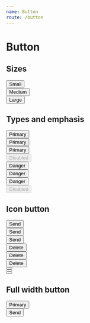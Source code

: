 ```yaml
---
name: Button
route: /button
---
```


# Button


## Sizes

<div className="mb-12">
  <div className="mb-4">
    <button className="btn btn-size-sm btn-type-primary--medium">Small</button>
  </div>
  <div className="mb-4">
    <button className="btn btn-size-md btn-type-primary--medium">Medium</button>
  </div>
  <div className="mb-4">
    <button className="btn btn-size-lg btn-type-primary--medium">Large</button>
  </div>
</div>

## Types and emphasis

<div className="flex flex-row -mh-4 mb-12">
  <div className="col col-auto ph-4">
    <div className="mb-4">
      <button className="btn btn-size-md btn-type-primary--low">Primary</button>
    </div>
    <div className="mb-4">
      <button className="btn btn-size-md btn-type-primary--medium">
        Primary
      </button>
    </div>
    <div className="mb-4">
      <button className="btn btn-size-md btn-type-primary--high">
        Primary
      </button>
    </div>
    <div className="mb-4">
      <button disabled className="btn btn-size-md btn-type-primary--high">
        Disabled
      </button>
    </div>
  </div>
  <div className="col col-auto ph-4">
    <div className="mb-4">
      <button className="btn btn-size-md btn-type-danger--low">Danger</button>
    </div>
    <div className="mb-4">
      <button className="btn btn-size-md btn-type-danger--medium">
        Danger
      </button>
    </div>
    <div className="mb-4">
      <button className="btn btn-size-md btn-type-danger--high">Danger</button>
    </div>
    <div className="mb-4">
      <button disabled className="btn btn-size-md btn-type-danger--high">
        Disabled
      </button>
    </div>
  </div>
</div>

## Icon button

<div className="flex flex-row -mh-4 mb-12">
  <div className="col col-auto ph-4">
    <div className="mb-4">
      <button className="btn btn-size-sm btn-type-primary--low">
        <span>Send</span>
        <span className="dib leading-0 ml-2">
          <MdSend size={18} />
        </span>
      </button>
    </div>
    <div className="mb-4">
      <button className="btn btn-size-md btn-type-primary--medium">
        <span>Send</span>
        <span className="dib leading-0 ml-2">
          <MdSend size={20} />
        </span>
      </button>
    </div>
    <div className="mb-4">
      <button className="btn btn-size-lg btn-type-primary--high">
        <span>Send</span>
        <span className="dib leading-0 ml-2">
          <MdSend size={22} />
        </span>
      </button>
    </div>
  </div>
  <div className="col col-auto ph-4">
    <div className="mb-4">
      <button className="btn btn-size-sm btn-type-danger--low">
        <span className="dib leading-0 mr-2">
          <MdDelete size={18} />
        </span>
        <span>Delete</span>
      </button>
    </div>
    <div className="mb-4">
      <button className="btn btn-size-md btn-type-danger--medium">
        <span className="dib leading-0 mr-2">
          <MdDelete size={20} />
        </span>
        <span>Delete</span>
      </button>
    </div>
    <div className="mb-4">
      <button className="btn btn-size-lg btn-type-danger--high">
        <span className="dib leading-0 mr-2">
          <MdDelete size={22} />
        </span>
        <span>Delete</span>
      </button>
    </div>
  </div>
  <div className="col col-auto ph-4">
    <div className="mb-4">
      <button className="btn btn-square-size-sm btn-type-danger--low">
        <span className="leading-0">
          <MdDelete size={18} />
        </span>
      </button>
    </div>
    <div className="mb-4">
      <button className="btn btn-square-size-md btn-type-danger--medium">
        <span className="leading-0">
          <MdDelete size={20} />
        </span>
      </button>
    </div>
    <div className="mb-4">
      <button className="btn btn-square-size-lg btn-type-danger--high">
        <span className="leading-0">
          <MdDelete size={22} />
        </span>
      </button>
    </div>
  </div>
</div>

## Full width button

<div className="mb-4">
  <button className="btn btn-size-md btn-type-primary--medium w-full">
    Primary
  </button>
</div>
<div className="mb-4">
  <button className="btn btn-size-md btn-type-primary--medium w-full">
    <span>Send</span>
    <span className="dib leading-0 ml-2">
      <MdSend size={20} />
    </span>
  </button>
</div>
